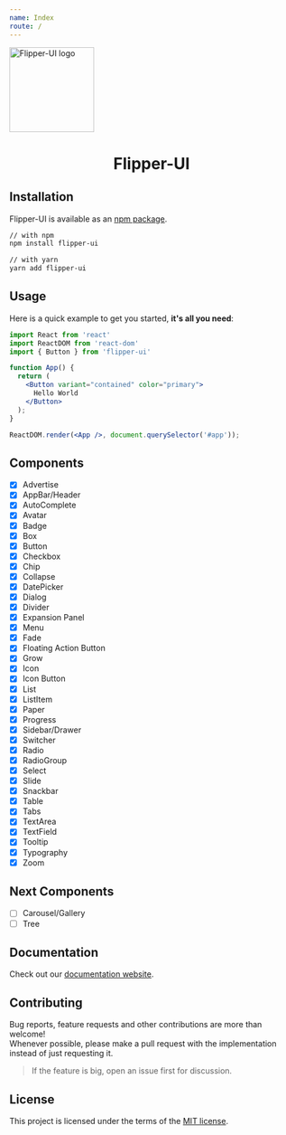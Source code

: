 ```yaml
---
name: Index
route: /
---
```


<!-- Logo -->
<div style={{ display: 'flex', justifyContent: 'center', marginTop: '30px' }}>
  <img width="150" src={imageUrl} alt="Flipper-UI logo" />
  <h1 align="center" style={{ marginLeft: "4px"}}>Flipper-UI</h1>
</div>

## Installation

Flipper-UI is available as an [npm package](https://www.npmjs.com/package/flipper-ui).

```sh
// with npm
npm install flipper-ui

// with yarn
yarn add flipper-ui
```

## Usage

Here is a quick example to get you started, **it's all you need**:

```jsx
import React from 'react'
import ReactDOM from 'react-dom'
import { Button } from 'flipper-ui'

function App() {
  return (
    <Button variant="contained" color="primary">
      Hello World
    </Button>
  );
}

ReactDOM.render(<App />, document.querySelector('#app'));
```

## Components

- [x] Advertise
- [x] AppBar/Header
- [x] AutoComplete
- [x] Avatar
- [x] Badge
- [x] Box
- [x] Button
- [x] Checkbox
- [x] Chip
- [x] Collapse
- [x] DatePicker
- [x] Dialog
- [x] Divider
- [x] Expansion Panel
- [x] Menu
- [x] Fade
- [x] Floating Action Button
- [x] Grow
- [x] Icon
- [x] Icon Button
- [x] List
- [x] ListItem
- [x] Paper
- [x] Progress
- [x] Sidebar/Drawer
- [x] Switcher
- [x] Radio
- [x] RadioGroup
- [x] Select
- [x] Slide
- [x] Snackbar
- [x] Table
- [x] Tabs
- [x] TextArea
- [x] TextField
- [x] Tooltip
- [x] Typography
- [x] Zoom

## Next Components

- [ ] Carousel/Gallery
- [ ] Tree

## Documentation

Check out our [documentation website](https://nginformatica.github.io/flipper-ui/).

## Contributing

Bug reports, feature requests and other contributions are more than welcome! <br/>
Whenever possible, please make a pull request with the implementation instead of just requesting it.

> If the feature is big, open an issue first for discussion.


## License

This project is licensed under the terms of the
[MIT license](/LICENSE).
